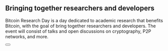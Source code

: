 
## Bringing&nbsp;together researchers&nbsp;and developers

Bitcoin Research Day is a day dedicated to academic research that benefits Bitcoin, with the goal of bring together researchers and developers. The event will consist of talks and open discussions on cryptography, P2P networks, and more.

<Button text="Sign Up" href="/#" />